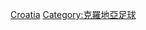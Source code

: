 {{Catnav|頁面分類|...|足球|各國足球|克羅地亞足球}}
{{Catnav|頁面分類|...|各國體育|克羅地亞體育|克羅地亞足球}}
{{Catnav|頁面分類|...|各國體育|各國足球|克羅地亞足球}}
{{Commonscat|Association football players by team in Croatia}}

[[Category:各國球會的足球運動員|Croatia]]
[[Category:克羅地亞足球|Category:克羅地亞足球]]